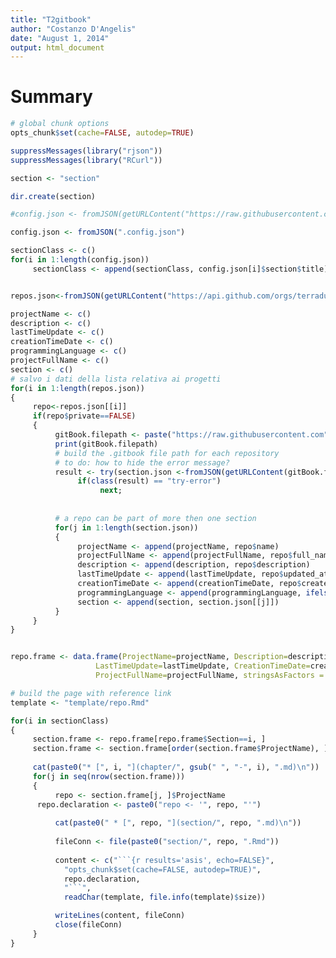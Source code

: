 ```yaml
---
title: "T2gitbook"
author: "Costanzo D'Angelis"
date: "August 1, 2014"
output: html_document
---
```


# Summary

```r
# global chunk options
opts_chunk$set(cache=FALSE, autodep=TRUE)
```

```r
suppressMessages(library("rjson"))
suppressMessages(library("RCurl"))     

section <- "section"

dir.create(section)

#config.json <- fromJSON(getURLContent("https://raw.githubusercontent.com/fabricebrito/gitbook-oss-t2/master/src/main/doc/.config.json", ssl.verifypeer = FALSE, useragent = "R"))

config.json <- fromJSON(".config.json")

sectionClass <- c()
for(i in 1:length(config.json))
     sectionClass <- append(sectionClass, config.json[i]$section$title)


repos.json<-fromJSON(getURLContent("https://api.github.com/orgs/terradue/repos?per_page=1000", ssl.verifypeer = FALSE, useragent = "R"))

projectName <- c()
description <- c()
lastTimeUpdate <- c()
creationTimeDate <- c()
programmingLanguage <- c()
projectFullName <- c()
section <- c()
# salvo i dati della lista relativa ai progetti
for(i in 1:length(repos.json))
{
     repo<-repos.json[[i]]
     if(repo$private==FALSE)
     {
          gitBook.filepath <- paste("https://raw.githubusercontent.com", repo$full_name, "master/.gitbook",sep="/")
          print(gitBook.filepath)
          # build the .gitbook file path for each repository
          # to do: how to hide the error message?
          result <- try(section.json <-fromJSON(getURLContent(gitBook.filepath, ssl.verifypeer = FALSE, useragent = "R")));
               if(class(result) == "try-error") 
                    next;
          
          
          # a repo can be part of more then one section
          for(j in 1:length(section.json))
          {
               projectName <- append(projectName, repo$name)
               projectFullName <- append(projectFullName, repo$full_name)
               description <- append(description, repo$description)
               lastTimeUpdate <- append(lastTimeUpdate, repo$updated_at)
               creationTimeDate <- append(creationTimeDate, repo$created_at)
               programmingLanguage <- append(programmingLanguage, ifelse(length(repo$language)>0,repo$language,"")) 
               section <- append(section, section.json[[j]])  
          }
     }
}


repo.frame <- data.frame(ProjectName=projectName, Description=description, ProgrammingLanguage=programmingLanguage,
                   LastTimeUpdate=lastTimeUpdate, CreationTimeDate=creationTimeDate, Section=section,
                   ProjectFullName=projectFullName, stringsAsFactors = FALSE)

# build the page with reference link 
template <- "template/repo.Rmd"

for(i in sectionClass)
{
     section.frame <- repo.frame[repo.frame$Section==i, ]
     section.frame <- section.frame[order(section.frame$ProjectName), ]
      
     cat(paste0("* [", i, "](chapter/", gsub(" ", "-", i), ".md)\n"))
     for(j in seq(nrow(section.frame)))
     {
      	  repo <- section.frame[j, ]$ProjectName 
	  repo.declaration <- paste0("repo <- '", repo, "'")
       
          cat(paste0(" * [", repo, "](section/", repo, ".md)\n"))
          
          fileConn <- file(paste0("section/", repo, ".Rmd"))   
          
          content <- c("```{r results='asis', echo=FALSE}",
            "opts_chunk$set(cache=FALSE, autodep=TRUE)",
            repo.declaration,
            "```",
            readChar(template, file.info(template)$size)) 

          writeLines(content, fileConn)
          close(fileConn)     
     }
}
```

